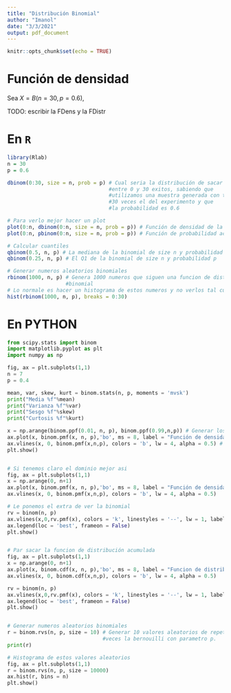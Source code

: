 ```yaml
---
title: "Distribución Binomial"
author: "Imanol"
date: "3/3/2021"
output: pdf_document
---
```


```r
knitr::opts_chunk$set(echo = TRUE)
```

# Función de densidad
Sea $X = B(n = 30, p = 0.6)$,

TODO: escribir la FDens y la FDistr

# En `R`

```r
library(Rlab)
n = 30
p = 0.6

dbinom(0:30, size = n, prob = p) # Cual seria la distribución de sacar
                                 #entre 0 y 30 exitos, sabiendo que 
                                 #utilizamos una muestra generada con tamaño
                                 #30 veces el del experimento y que
                                 #la probabilidad es 0.6

# Para verlo mejor hacer un plot
plot(0:n, dbinom(0:n, size = n, prob = p)) # Función de densidad de la binomial
plot(0:n, pbinom(0:n, size = n, prob = p)) # Función de probabilidad acumulada

# Calcular cuantiles
qbinom(0.5, n, p) # La mediana de la binomial de size n y probabilidad p
qbinom(0.25, n, p) # El Q1 de la binomial de size n y probabilidad p

# Generar numeros aleatorios binomiales
rbinom(1000, n, p) # Genera 1000 numeros que siguen una funcion de distribucion
                   #binomial
# Lo normale es hacer un histograma de estos numeros y no verlos tal cual
hist(rbinom(1000, n, p), breaks = 0:30)

```

# En PYTHON
```python
from scipy.stats import binom
import matplotlib.pyplot as plt
import numpy as np

fig, ax = plt.subplots(1,1)
n = 7
p = 0.4

mean, var, skew, kurt = binom.stats(n, p, moments = 'mvsk')
print("Media %f"%mean)
print("Varianza %f"%var)
print("Sesgo %f"%skew)
print("Curtosis %f"%kurt)

x = np.arange(binom.ppf(0.01, n, p), binom.ppf(0.99,n,p)) # Generar los valores de una binomial desde el cuantil mas pequeño al mas grande
ax.plot(x, binom.pmf(x, n, p),'bo', ms = 8, label = "Función de densidad de B (7,0.4)") # "bo" quiere decir azul y con circulitos, ms es el grosor
ax.vlines(x, 0, binom.pmf(x,n,p), colors = 'b', lw = 4, alpha = 0.5) # Le mete unas rayitas verticales en esos valores x desde 0 hasta la altura dada por cada punto.
plt.show()


# Si tenemos claro el dominio mejor asi
fig, ax = plt.subplots(1,1)
x = np.arange(0, n+1)
ax.plot(x, binom.pmf(x, n, p),'bo', ms = 8, label = "Función de densidad de B (7,0.4)")
ax.vlines(x, 0, binom.pmf(x,n,p), colors = 'b', lw = 4, alpha = 0.5)

# Le ponemos el extra de ver la binomial
rv = binom(n, p)
ax.vlines(x,0,rv.pmf(x), colors = 'k', linestyles = '--', lw = 1, label = "Distribución teórica")
ax.legend(loc = 'best', frameon = False)
plt.show()


# Par sacar la funcion de distribución acumulada
fig, ax = plt.subplots(1,1)
x = np.arange(0, n+1)
ax.plot(x, binom.cdf(x, n, p),'bo', ms = 8, label = "Funcion de distribución acumulada de B (7,0.4)")
ax.vlines(x, 0, binom.cdf(x,n,p), colors = 'b', lw = 4, alpha = 0.5)

rv = binom(n, p)
ax.vlines(x,0,rv.pmf(x), colors = 'k', linestyles = '--', lw = 1, label = "Distribución teórica")
ax.legend(loc = 'best', frameon = False)
plt.show()


# Generar numeros aleatorios binomiales
r = binom.rvs(n, p, size = 10) # Generar 10 valores aleatorios de repetir n
                               #veces la bernouilli con parametro p.
print(r)

# Histograma de estos valores aleatorios
fig, ax = plt.subplots(1,1)
r = binom.rvs(n, p, size = 10000)
ax.hist(r, bins = n)
plt.show()
```

